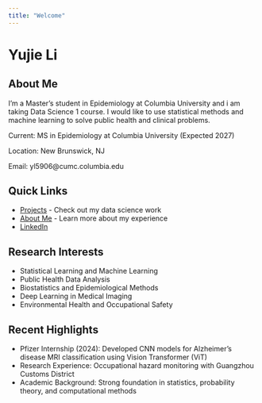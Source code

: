 ```yaml
---
title: "Welcome"
---
```


# Yujie Li

## About Me

I'm a Master's student in Epidemiology at Columbia University and i am taking Data Science 1 course.
I would like to use statistical methods and machine learning to solve public health and clinical problems.

Current: MS in Epidemiology at Columbia University (Expected 2027)

Location: New Brunswick, NJ

Email: yl5906@cumc.columbia.edu

## Quick Links

* [Projects](project.html) - Check out my data science work
* [About Me](about.html) - Learn more about my experience
* [LinkedIn](https://www.linkedin.com/in/yujie-li-04b5b525a)

## Research Interests

* Statistical Learning and Machine Learning
* Public Health Data Analysis
* Biostatistics and Epidemiological Methods
* Deep Learning in Medical Imaging
* Environmental Health and Occupational Safety

## Recent Highlights

* Pfizer Internship (2024): Developed CNN models for Alzheimer's disease MRI classification using Vision Transformer (ViT)
* Research Experience: Occupational hazard monitoring with Guangzhou Customs District
* Academic Background: Strong foundation in statistics, probability theory, and computational methods